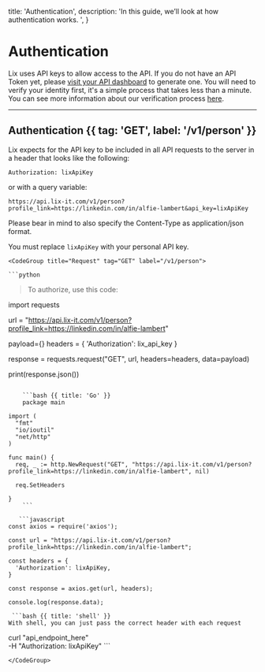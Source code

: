  title: 'Authentication',
  description:
    'In this guide, we’ll look at how authentication works. ',
}

# Authentication


  Lix uses API keys to allow access to the API. If you do not have an API Token yet, please [visit your API dashboard](https://lix-it.com/home/api) to generate one. You will need to verify your identity first, it's a simple process that takes less than a minute. You can see more information about our verification process [here](https://help.lix-it.com/en/articles/8074514-how-to-verify-your-identity).


---

## Authentication {{ tag: 'GET', label: '/v1/person' }}

<Row>
  <Col>

  

Lix expects for the API key to be included in all API requests to the server in a header that looks like the following:


`Authorization: lixApiKey`

or with a query variable:

`https://api.lix-it.com/v1/person?profile_link=https://linkedin.com/in/alfie-lambert&api_key=lixApiKey`

Please bear in mind to also specify the Content-Type as application/json format.

<Note>
You must replace <code>lixApiKey</code> with your personal API key.
</Note>

  </Col>
  <Col sticky>

    <CodeGroup title="Request" tag="GET" label="/v1/person">

    ```python

> To authorize, use this code:

import requests

url = "https://api.lix-it.com/v1/person?profile_link=https://linkedin.com/in/alfie-lambert"

payload={}
headers = {
  'Authorization': lix_api_key
}

response = requests.request("GET", url, headers=headers, data=payload)

print(response.json())
```

    ```bash {{ title: 'Go' }}
    package main

import (
  "fmt"
  "io/ioutil"
  "net/http"
)

func main() {
  req, _ := http.NewRequest("GET", "https://api.lix-it.com/v1/person?profile_link=https://linkedin.com/in/alfie-lambert", nil)

  req.SetHeaders

}
    ```

   ```javascript
const axios = require('axios');

const url = "https://api.lix-it.com/v1/person?profile_link=https://linkedin.com/in/alfie-lambert";

const headers = {
  'Authorization': lixApiKey,
}

const response = axios.get(url, headers);

console.log(response.data);
```

  

     ```bash {{ title: 'shell' }}
    With shell, you can just pass the correct header with each request
curl "api_endpoint_here" \
  -H "Authorization: lixApiKey"
    ```

    </CodeGroup>

    

  </Col>
</Row>


